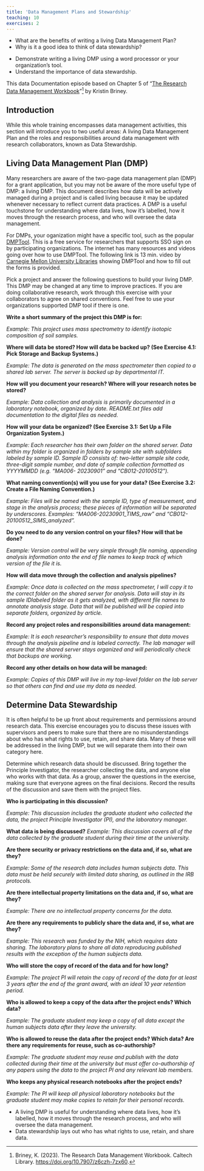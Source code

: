 ```yaml
---
title: 'Data Management Plans and Stewardship'
teaching: 10
exercises: 2
---
```


:::::::::::::::::::::::::::::::::::::: questions 

- What are the benefits of writing a living Data Management Plan?
- Why is it a good idea to think of data stewardship?

::::::::::::::::::::::::::::::::::::::::::::::::

::::::::::::::::::::::::::::::::::::: objectives

- Demonstrate writing a living DMP using a word processor or your organization's tool.
- Understand the importance of data stewardship.

::::::::::::::::::::::::::::::::::::::::::::::::

This data Documentation episode based on Chapter 5 of "[The Research Data Management Workbook](https://doi.org/10.7907/z6czh-7zx60)"[^1] by Kristin Briney.

## Introduction

While this whole training encompasses data management activities, this section will
introduce you to two useful areas: A living Data Management Plan and the roles and
responsibilities around data management with research collaborators, known as Data
Stewardship.

## Living Data Management Plan (DMP)

Many researchers are aware of the two-page data management
plan (DMP) for a grant application, but you may not be aware of the more useful
type of DMP: a living DMP. This document describes how data will be actively
managed during a project and is called living because it may be updated whenever necessary to reflect
current data practices. A DMP is a useful touchstone for understanding
where data lives, how it’s labelled, how it moves through the research process,
and who will oversee the data management.

For DMPs, your oganization might have a specific tool, such as the popular [DMPTool](https://dmptool.org/). This is a free service for researchers that supports SSO sign on by participating organizations. The internet has many resources and videos going over how to use DMPTool. The following link is 13 min. video by [Carnegie Mellon University Libraries](https://www.youtube.com/watch?v=HWdmbXna2xs)
showing DMPTool and how to fill out the forms is provided.

::::::::::::::::::::::::::::::::::::: challenge

Pick a project and answer the following questions to build your
living DMP. This DMP may be changed at any time to improve practices. If
you are doing collaborative research, work through this exercise with your collaborators
to agree on shared conventions. Feel free to use your organizations supported DMP tool if there is one.

**Write a short summary of the project this DMP is for:**

*Example: This project uses mass spectrometry to identify isotopic composition
of soil samples.*

**Where will data be stored? How will data be backed up? (See Exercise
4.1: Pick Storage and Backup Systems.)**

*Example: The data is generated on the mass spectrometer then copied to a shared
lab server. The server is backed up by departmental IT.*

**How will you document your research? Where will your research
notes be stored?**

*Example: Data collection and analysis is primarily documented in a laboratory
notebook, organized by date. README.txt files add documentation to the digital
files as needed.*

**How will your data be organized? (See Exercise 3.1: Set Up a File
Organization System.)**

*Example: Each researcher has their own folder on the shared server. Data
within my folder is organized in folders by sample site with subfolders labeled by
sample ID. Sample ID consists of: two-letter sample site code, three-digit sample
number, and date of sample collection formatted as YYYYMMDD (e.g. “MA006-
20230901” and “CB012-20100512”).*

**What naming convention(s) will you use for your data? (See Exercise
3.2: Create a File Naming Convention.)**

*Example: Files will be named with the sample ID, type of measurement,
and stage in the analysis process; these pieces of information will be separated
by underscores. Examples: “MA006-20230901_TIMS_raw” and
“CB012-20100512_SIMS_analyzed”.*

**Do you need to do any version control on your files? How will that
be done?**

*Example: Version control will be very simple through file naming, appending
analysis information onto the end of file names to keep track of which version
of the file it is.*

**How will data move through the collection and analysis pipelines?**

*Example: Once data is collected on the mass spectrometer, I will copy it to the
correct folder on the shared server for analysis. Data will stay in its sample IDlabeled
folder as it gets analyzed, with different file names to annotate analysis
stage. Data that will be published will be copied into separate folders, organized
by article.*

**Record any project roles and responsibilities around data management:**

*Example: It is each researcher’s responsibility to ensure that data moves through
the analysis pipeline and is labeled correctly. The lab manager will ensure that
the shared server stays organized and will periodically check that backups are
working.*

**Record any other details on how data will be managed:**

*Example: Copies of this DMP will live in my top-level folder on the lab server
so that others can find and use my data as needed.*

:::::::::::::::::::::::::::::::::::::

## Determine Data Stewardship

It is often helpful to be up front about requirements and permissions
around research data. This exercise encourages you to discuss these
issues with supervisors and peers to make sure that there are no misunderstandings
about who has what rights to use, retain, and share data. Many of these will be
addressed in the living DMP, but we will separate them into their own category
here.

::::::::::::::::::::::::::::::::::::: challenge

Determine which research data should be discussed. Bring together
the Principle Investigator, the researcher collecting the data, and anyone
else who works with that data. As a group, answer the questions in the exercise,
making sure that everyone agrees on the final decisions. Record the results of
the discussion and save them with the project files.

**Who is participating in this discussion?**

*Example: This discussion includes the graduate student who collected the data,
the project Principle Investigator (PI), and the laboratory manager.*

**What data is being discussed?**
*Example: This discussion covers all of the data collected by the graduate student
during their time at the university.*

**Are there security or privacy restrictions on the data and, if so, what
are they?**

*Example: Some of the research data includes human subjects data. This data
must be held securely with limited data sharing, as outlined in the IRB protocols.*

**Are there intellectual property limitations on the data and, if so, what
are they?**

*Example: There are no intellectual property concerns for the data.*

**Are there any requirements to publicly share the data and, if so, what
are they?**

*Example: This research was funded by the NIH, which requires data sharing.
The laboratory plans to share all data reproducing published results with the
exception of the human subjects data.*

**Who will store the copy of record of the data and for how long?**

*Example: The project PI will retain the copy of record of the data for at least 3
years after the end of the grant award, with an ideal 10 year retention period.*

**Who is allowed to keep a copy of the data after the project ends?
Which data?**

*Example: The graduate student may keep a copy of all data except the human
subjects data after they leave the university.*

**Who is allowed to reuse the data after the project ends? Which data?
Are there any requirements for reuse, such as co-authorship?**

*Example: The graduate student may reuse and publish with the data collected
during their time at the university but must offer co-authorship of any papers
using the data to the project PI and any relevant lab members.*

**Who keeps any physical research notebooks after the project ends?**

*Example: The PI will keep all physical laboratory notebooks but the graduate
student may make copies to retain for their personal records.*

:::::::::::::::::::::::::::::::::::::

::::::::::::::::::::::::::::::::::::: keypoints 

- A living DMP is useful for understanding where data lives, how it's labelled, how
it moves through the research process, and who will oversee the data management.
- Data stewardship lays out who has what rights to use, retain, and share data.

::::::::::::::::::::::::::::::::::::::::::::::::

[^1]: Briney, K. (2023). The Research Data Management Workbook. Caltech Library. [https://doi.org/10.7907/z6czh-7zx60](https://doi.org/10.7907/z6czh-7zx60).
